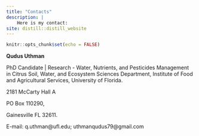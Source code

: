 ```yaml
---
title: "Contacts"
description: |
    Here is my contact:
site: distill::distill_website
---
```


```r
knitr::opts_chunk$set(echo = FALSE)
```
**Qudus Uthman**

PhD Candidate | Research - Water, Nutrients, and Pesticides Management in Citrus
Soil, Water, and Ecosystem Sciences Department,
Institute of Food and Agricultural Services,
University of Florida.

2181 McCarty Hall A

PO Box 110290,

Gainesville FL 32611.

E-mail: q.uthman@ufl.edu; uthmanqudus79@gmail.com 



